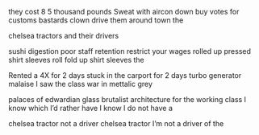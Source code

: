 



they cost 8 5 thousand pounds
Sweat with aircon down
buy votes for customs bastards
clown drive them around town the 

chelsea tractors and their drivers 


sushi digestion
poor staff retention
restrict your wages
rolled up pressed shirt sleeves
roll fold up shirt sleeves the


Rented a 4X for 2 days
stuck in the carport for 2 days
turbo generator malaise
I saw the class war in mettalic grey



palaces of edwardian glass
brutalist architecture for the working class
I know which I'd rather have
I know I do not have a

chelsea tractor
not a driver
chelsea tractor
I'm not a driver of the



